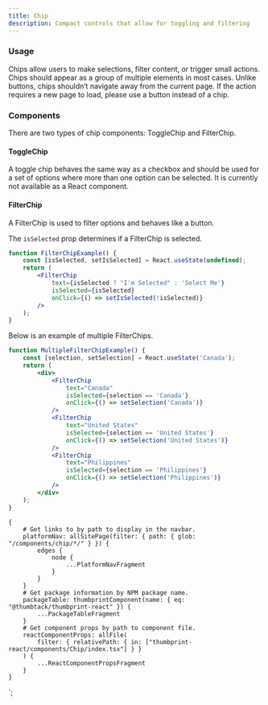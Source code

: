 ```yaml
---
title: Chip
description: Compact controls that allow for toggling and filtering
---
```



<ComponentHeader data={props.data} />

### Usage

Chips allow users to make selections, filter content, or trigger small actions. Chips should appear as a group of multiple elements in most cases. Unlike buttons, chips shouldn’t navigate away from the current page. If the action requires a new page to load, please use a button instead of a chip.

### Components

There are two types of chip components: ToggleChip and FilterChip.

#### ToggleChip

A toggle chip behaves the same way as a checkbox and should be used for a set of options where more than one option can be selected. It is currently not available as a React component.

#### FilterChip

A FilterChip is used to filter options and behaves like a button.

The `isSelected` prop determines if a FilterChip is selected.

```jsx
function FilterChipExample() {
    const [isSelected, setIsSelected] = React.useState(undefined);
    return (
        <FilterChip
            text={isSelected ? "I'm Selected" : 'Select Me'}
            isSelected={isSelected}
            onClick={() => setIsSelected(!isSelected)}
        />
    );
}
```

Below is an example of multiple FilterChips.

```jsx
function MultipleFilterChipExample() {
    const [selection, setSelection] = React.useState('Canada');
    return (
        <div>
            <FilterChip
                text="Canada"
                isSelected={selection == 'Canada'}
                onClick={() => setSelection('Canada')}
            />
            <FilterChip
                text="United States"
                isSelected={selection == 'United States'}
                onClick={() => setSelection('United States')}
            />
            <FilterChip
                text="Philippines"
                isSelected={selection == 'Philippines'}
                onClick={() => setSelection('Philippines')}
            />
        </div>
    );
}
```


<ComponentFooter data={props.data} />

    {
        # Get links to by path to display in the navbar.
        platformNav: allSitePage(filter: { path: { glob: "/components/chip/*/" } }) {
            edges {
                node {
                    ...PlatformNavFragment
                }
            }
        }
        # Get package information by NPM package name.
        packageTable: thumbprintComponent(name: { eq: "@thumbtack/thumbprint-react" }) {
            ...PackageTableFragment
        }
        # Get component props by path to component file.
        reactComponentProps: allFile(
            filter: { relativePath: { in: ["thumbprint-react/components/Chip/index.tsx"] } }
        ) {
            ...ReactComponentPropsFragment
        }
    }
`;
